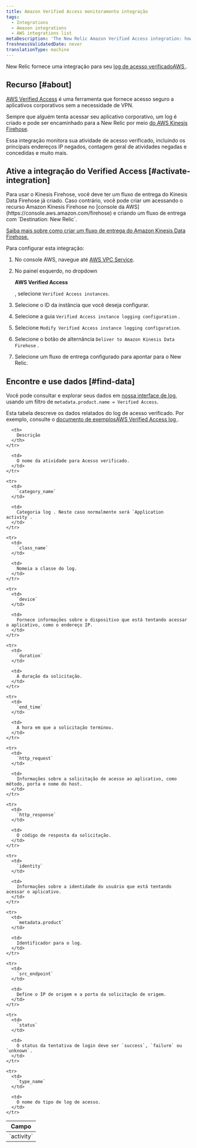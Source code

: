 ```yaml
---
title: Amazon Verified Access monitoramento integração
tags:
  - Integrations
  - Amazon integrations
  - AWS integrations list
metaDescription: 'The New Relic Amazon Verified Access integration: how to enable it, and what data it reports.'
freshnessValidatedDate: never
translationType: machine
---
```


New Relic fornece uma integração para seu [log de acesso verificadoAWS ](https://docs.aws.amazon.com/verified-access/latest/ug/what-is-verified-access.html).

## Recurso [#about]

[AWS Verified Access](https://aws.amazon.com/verified-access) é uma ferramenta que fornece acesso seguro a aplicativos corporativos sem a necessidade de VPN.

Sempre que alguém tenta acessar seu aplicativo corporativo, um log é criado e pode ser encaminhado para a New Relic por meio [do AWS Kinesis Firehose](https://aws.amazon.com/kinesis/firehose).

Essa integração monitora sua atividade de acesso verificado, incluindo os principais endereços IP negados, contagem geral de atividades negadas e concedidas e muito mais.

## Ative a integração do Verified Access [#activate-integration]

<Callout variant="important">
  Para usar o Kinesis Firehose, você deve ter um fluxo de entrega do Kinesis Data Firehose já criado. Caso contrário, você pode criar um acessando o recurso Amazon Kinesis Firehose no [console da AWS](https://console.aws.amazon.com/firehose) e criando um fluxo de entrega com `Destination: New Relic`.

  [Saiba mais sobre como criar um fluxo de entrega do Amazon Kinesis Data Firehose.](https://docs.aws.amazon.com/firehose/latest/dev/basic-create.html?icmpid=docs_console_unmapped)
</Callout>

Para configurar esta integração:

1. No console AWS, navegue até [AWS VPC Service](https://console.aws.amazon.com/vpc).

2. No painel esquerdo, no dropdown

   <DoNotTranslate>**AWS Verified Access**</DoNotTranslate>

   , selecione `Verified Access instances`.

3. Selecione o ID da instância que você deseja configurar.

4. Selecione a guia `Verified Access instance logging configuration` .

5. Selecione `Modify Verified Access instance logging configuration`.

6. Selecione o botão de alternância `Deliver to Amazon Kinesis Data Firehose` .

7. Selecione um fluxo de entrega configurado para apontar para o New Relic.

## Encontre e use dados [#find-data]

Você pode consultar e explorar seus dados em [nossa interface de log](/docs/logs/ui-data/use-logs-ui), usando um filtro de `metadata.product.name = Verified Access`.

Esta tabela descreve os dados relatados do log de acesso verificado. Por exemplo, consulte o [documento de exemplosAWS Verified Access log ](https://docs.aws.amazon.com/verified-access/latest/ug/verified-access-logs-examples.html).

<table>
  <thead>
    <tr>
      <th style={{ width: "200px" }}>
        Campo
      </th>

      <th>
        Descrição
      </th>
    </tr>
  </thead>

  <tbody>
    <tr>
      <td>
        `activity`
      </td>

      <td>
        O nome da atividade para Acesso verificado.
      </td>
    </tr>

    <tr>
      <td>
        `category_name`
      </td>

      <td>
        Categoria log . Neste caso normalmente será `Application activity`.
      </td>
    </tr>

    <tr>
      <td>
        `class_name`
      </td>

      <td>
        Nomeia a classe do log.
      </td>
    </tr>

    <tr>
      <td>
        `device`
      </td>

      <td>
        Fornece informações sobre o dispositivo que está tentando acessar o aplicativo, como o endereço IP.
      </td>
    </tr>

    <tr>
      <td>
        `duration`
      </td>

      <td>
        A duração da solicitação.
      </td>
    </tr>

    <tr>
      <td>
        `end_time`
      </td>

      <td>
        A hora em que a solicitação terminou.
      </td>
    </tr>

    <tr>
      <td>
        `http_request`
      </td>

      <td>
        Informações sobre a solicitação de acesso ao aplicativo, como método, porta e nome do host.
      </td>
    </tr>

    <tr>
      <td>
        `http_response`
      </td>

      <td>
        O código de resposta da solicitação.
      </td>
    </tr>

    <tr>
      <td>
        `identity`
      </td>

      <td>
        Informações sobre a identidade do usuário que está tentando acessar o aplicativo.
      </td>
    </tr>

    <tr>
      <td>
        `metadata.product`
      </td>

      <td>
        Identificador para o log.
      </td>
    </tr>

    <tr>
      <td>
        `src_endpoint`
      </td>

      <td>
        Define o IP de origem e a porta da solicitação de origem.
      </td>
    </tr>

    <tr>
      <td>
        `status`
      </td>

      <td>
        O status da tentativa de login deve ser `success`, `failure` ou `unknown`.
      </td>
    </tr>

    <tr>
      <td>
        `type_name`
      </td>

      <td>
        O nome do tipo de log de acesso.
      </td>
    </tr>
  </tbody>
</table>